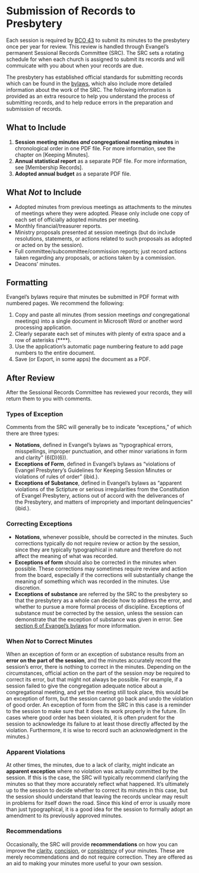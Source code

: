 # Submission of Records to Presbytery

Each session is required by [BCO 43](https://evangel.pressbooks.com/chapter/43-general-review-and-control/) to submit its minutes to the presbytery once per year for review. This review is handled through Evangel's permanent Sessional Records Committee (SRC). The SRC sets a rotating schedule for when each church is assigned to submit its records and will commuicate with you about when your records are due.

The presbytery has established official standards for submitting records which can be found in the [bylaws](https://evangelpresbytery.com/wp-content/uploads/2021/06/EvangelPresbyteryBylaws_2021_06_03.pdf), which also include more detailed information about the work of the SRC. The following information is provided as an extra resource to help you understand the process of submitting records, and to help reduce errors in the preparation and submission of records.

## What to Include

1. **Session meeting minutes *and* congregational meeting minutes** in chronological order in one PDF file. For more information, see the chapter on [Keeping Minutes].
2. **Annual statistical report** as a separate PDF file. For more information, see [Membership Records].
3. **Adopted annual budget** as a separate PDF file.

## What *Not* to Include

* Adopted minutes from previous meetings as attachments to the minutes of meetings where they were adopted. Please only include one copy of each set of officially adopted minutes per meeting.
* Monthly financial/treasurer reports.
* Ministry proposals presented at session meetings (but do include resolutions, statements, or actions related to such proposals as adopted or acted on by the session).
* Full committee/subcommittee/commission reports; just record actions taken regarding any proposals, or actions taken by a commission.
* Deacons’ minutes.

## Formatting

Evangel's bylaws require that minutes be submitted in PDF format with numbered pages. We recommend the following:

1. Copy and paste all minutes (from session meetings *and* congregational meetings) into a single document in Microsoft Word or another word processing application.
2. Clearly separate each set of minutes with plenty of extra space and a row of asterisks (\*\*\*\*).
3. Use the application's automatic page numbering feature to add page numbers to the entire document.
4. Save (or Export, in some apps) the document as a PDF.

## After Review

After the Sessional Records Committee has reviewed your records, they will return them to you with comments.

### Types of Exception

Comments from the SRC will generally be to indicate "exceptions," of which there are three types:

* **Notations**, defined in Evangel's bylaws as "typographical errors, misspellings, improper punctuation, and other minor variations in form and clarity" (6(D)(6)).
* **Exceptions of Form**, defined in Evangel's bylaws as "violations of Evangel Presbytery's Guidelines for Keeping Session Minutes or violations of rules of order" (ibid.).
* **Exceptions of Substance**, defined in Evangel's bylaws as "apparent violations of the Sctipture or serious irregularities from the Constitution of Evangel Presbytery, actions out of accord with the deliverances of the Presbytery, and matters of impropriety and important delinquencies" (ibid.).

### Correcting Exceptions

* **Notations**, whenever possible, should be corrected in the minutes. Such corrections typically do not require review or action by the session, since they are typically typographical in nature and therefore do not affect the meaning of what was recorded.
* **Exceptions of form** should also be corrected in the minutes when possible. These corrections may sometimes require review and action from the board, especially if the corrections will substantially change the meaning of something which was recorded in the minutes. Use discretion.
* **Exceptions of substance** are referred by the SRC to the presbytery so that the presbytery as a whole can decide how to address the error, and whether to pursue a more formal process of discipline. Exceptions of substance *must* be corrected by the session, unless the session can demonstrate that the exception of substance was given in error. See [section\ 6 of Evangel's bylaws](https://evangelpresbytery.com/wp-content/uploads/2021/06/EvangelPresbyteryBylaws_2021_06_03.pdf) for more information.

### When *Not* to Correct Minutes

When an exception of form or an exception of substance results from an **error on the part of the session**, and the minutes accurately record the session's error, there is nothing to correct in the minutes. Depending on the circumstances, official action on the part of the session *may* be required to correct its error, but that might not always be possible. For example, if a session failed to give the congregation adequate notice about a congregational meeting, and yet the meeting still took place, this would be an exception of form, but the session cannot go back and undo the violation of good order. An exception of form from the SRC in this case is a reminder to the session to make sure that it does its work properly in the future. (In cases where good order has been violated, it is often prudent for the session to acknowledge its failure to at least those directly affected by the violation. Furthermore, it is wise to record such an acknowledgment in the minutes.)

### Apparent Violations

At other times, the minutes, due to a lack of clarity, might indicate an **apparent exception** where no violation was actually committed by the session. If this is the case, the SRC will typically recommend clarifying the minutes so that they more accurately reflect what happened. It's ultimately up to the session to decide whether to correct its minutes in this case, but the session should understand that leaving the records unclear may result in problems for itself down the road. Since this kind of error is usually more than just typographical, it is a good idea for the session to formally adopt an amendment to its previously approved minutes.

### Recommendations

Occasionally, the SRC will provide **recommendations** on how you can improve the [clarity](#clarity), [concision](#concision), or [consistency](#consistency) of your minutes. These are merely recommendations and do not require correction. They are offered as an aid to making your minutes more useful to your own session.